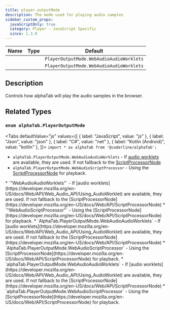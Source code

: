 ```yaml
---
title: player.outputMode
description: The mode used for playing audio samples
sidebar_custom_props:
  javaScriptOnly: true
  category: Player - JavaScript Specific
  since: 1.3.0
---
```


<SinceBadge since="1.3.0" />

<table className="table table-striped table-condensed type-table">
    <thead>
        <tr>
          <th>Name</th>
          <th>Type</th>
          <th>Default</th>
        </tr>
    </thead>
    <tbody>
        <tr>
          <td><CodeBadge type="js" name="player.outputMode" /></td>
          <td><CodeBadge type="js" name="PlayerOutputMode" /></td>
          <td><code>PlayerOutputMode.WebAudioAudioWorklets</code></td>
        </tr>
        <tr>
          <td><CodeBadge type="json" name="player.outputMode" /></td>
          <td><CodeBadge type="json" name="PlayerOutputMode" /></td>
          <td><code>PlayerOutputMode.WebAudioAudioWorklets</code></td>
        </tr>
    </tbody>
</table>

## Description
Controls how alphaTab will play the audio samples in the browser.

## Related Types

### `enum alphaTab.PlayerOutputMode`

<Tabs defaultValue="js" values={[
  { label: "JavaScript", value: "js" },
  { label: "Json", value: "json" },
  { label: "C#", value: "net" },
  { label: "Kotlin (Android)", value: "kotlin" },
]}>
<TabItem value="js">
`import * as alphaTab from '@coderline/alphaTab';`

* `alphaTab.PlayerOutputMode.WebAudioAudioWorklets` - If [audio worklets](https://developer.mozilla.org/en-US/docs/Web/API/Web_Audio_API/Using_AudioWorklet) are available, they are used.
If not fallback to the [ScriptProcessorNode](https://developer.mozilla.org/en-US/docs/Web/API/ScriptProcessorNode)
* `alphaTab.PlayerOutputMode.WebAudioScriptProcessor` - Using the [ScriptProcessorNode](https://developer.mozilla.org/en-US/docs/Web/API/ScriptProcessorNode) for playback.
</TabItem>
<TabItem value="json">
* `"WebAudioAudioWorklets"` - If [audio worklets](https://developer.mozilla.org/en-US/docs/Web/API/Web_Audio_API/Using_AudioWorklet) are available, they are used.
If not fallback to the [ScriptProcessorNode](https://developer.mozilla.org/en-US/docs/Web/API/ScriptProcessorNode)
* `"WebAudioScriptProcessor"` - Using the [ScriptProcessorNode](https://developer.mozilla.org/en-US/docs/Web/API/ScriptProcessorNode) for playback.
</TabItem>
<TabItem value="net">
* `AlphaTab.PlayerOutputMode.WebAudioAudioWorklets` - If [audio worklets](https://developer.mozilla.org/en-US/docs/Web/API/Web_Audio_API/Using_AudioWorklet) are available, they are used.
If not fallback to the [ScriptProcessorNode](https://developer.mozilla.org/en-US/docs/Web/API/ScriptProcessorNode)
* `AlphaTab.PlayerOutputMode.WebAudioScriptProcessor` - Using the [ScriptProcessorNode](https://developer.mozilla.org/en-US/docs/Web/API/ScriptProcessorNode) for playback.
</TabItem>
<TabItem value="kotlin">
* `alphaTab.PlayerOutputMode.WebAudioAudioWorklets` - If [audio worklets](https://developer.mozilla.org/en-US/docs/Web/API/Web_Audio_API/Using_AudioWorklet) are available, they are used.
If not fallback to the [ScriptProcessorNode](https://developer.mozilla.org/en-US/docs/Web/API/ScriptProcessorNode)
* `alphaTab.PlayerOutputMode.WebAudioScriptProcessor` - Using the [ScriptProcessorNode](https://developer.mozilla.org/en-US/docs/Web/API/ScriptProcessorNode) for playback.
</TabItem>
</Tabs>